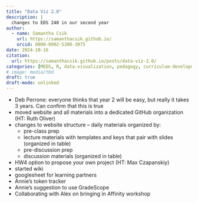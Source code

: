 ```yaml
---
title: "Data Viz 2.0"
description: |
  changes to EDS 240 in our second year
author:
  - name: Samantha Csik
    url: https://samanthacsik.github.io/
    orcid: 0000-0002-5300-3075
date: 2024-10-16
citation: 
  url: https://samanthacsik.github.io/posts/data-viz-2.0/
categories: [MEDS, R, data-visualization, pedagogy, curriculum-development]
# image: media/tbd
draft: true
draft-mode: unlinked
---
```


- Deb Perrone: everyone thinks that year 2 will be easy, but really it takes 3 years. Can confirm that this is true 
- moved website and all materials into a dedicated GitHub organization (HT: Ruth Oliver)
- changes to website structure -- daily materials organized by:
  - pre-class prep
  - lecture materials with templates and keys that pair with slides (organized in table)
  - pre-discussion prep
  - discussion materials (organized in table)
- HW4 option to propose your own project (HT: Max Czapanskiy)
- started wiki
- googlesheet for learning partners
- Annie's token tracker
- Annie's suggestion to use GradeScope
- Collaborating with Alex on bringing in Affinity workshop